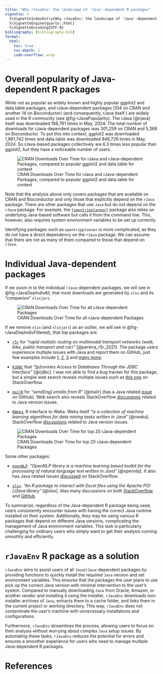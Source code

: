 ```yaml
---
title: "Why rJavaEnv: the landscape of 'Java'-dependent R packages"
vignette: >
  %\VignetteIndexEntry{Why rJavaEnv: the landscape of 'Java'-dependent R packages}
  %\VignetteEngine{quarto::html}
  %\VignetteEncoding{UTF-8}
bibliography: [bibliography.bib]
format:
  html:
    toc: true
    toc-depth: 2
    code-overflow: wrap
---
```



# Overall popularity of Java-dependent R packages

While not as popular as widely known and highly popular ggplot2 and data.table packages, and rJava-dependent packages (104 on CRAN and another 14 on Bioconductor) (and consequently, rJava itself ) are widely used in the R community (see @fig-rJavaPopularity). The rJava [@rjava] itself was downloaded 198,761 times in May, 2024. The total number of downloads for rJava-dependent packages was 301,259 on CRAN and 5,368 on Bioconductor. To put this into context, ggplot2 was downloaded 1,891,742 times and data.table was downloaded 846,726 times in May, 2024. So rJava-based packages collectively are 6.3 times less popular than ggplot2, but they have a noticeable number of users.

![CRAN Downloads Over Time for rJava and rJava-dependent Packages, compared to popular ggplot2 and data.table for context](media/images/rJavaPopularity.png){#fig-rJavaPopularity}

Note that the analysis above only covers packages that are available on CRAN and Bioconductor and only those that explicitly depend on the `rJava` package. There are other packages that use `Java` but do not depend on the `rJava` package. For example, the [`{opentripplanner}`](https://github.com/ropensci/opentripplanner){target="_blank"} package also relies on underlying Java-based software but calls it from the command line. This, however, also requires system environment variables to be set up correctly.

Identifying packages such as `opentripplanner` is more complicated, as they do not have a direct dependency on the `rJava` package. We can assume that there are not as many of them compared to those that depend on `rJava.`


# Individual Java-dependent packages

If we zoom in to the individual `rJava`-dependent packages, we will see in @fig-rJavaDepIndivAll, that most downloads are generated by `xlsx` and its "companion" `xlsxjars`.

![CRAN Downloads Over Time for all rJava-dependent Packages](media/images/rJavaDepIndivAll.png){#fig-rJavaDepIndivAll}

If we remove `xlsx` (and `xlsxjars`) as an outlier, we will see in @fig-rJavaDepIndivFiltered), that top packages are:

- [`r5r`](https://github.com/ipeaGIT/r5r){target="_blank"} for *"rapid realistic routing on multimodal transport networks (walk, bike, public transport and car)"* [@pereira_r5r_2021]. The package users experience multiple issues with Java and report them on GitHub, just few examples include [1](https://github.com/ipeaGIT/r5r/issues/372){target="_blank"}, [2](https://github.com/ipeaGIT/r5r/issues/374){target="_blank"}, [3](https://github.com/ipeaGIT/r5r/issues/338){target="_blank"} and [many more](https://github.com/ipeaGIT/r5r/issues){target="_blank"}.

- [`RJDBC`](https://www.rforge.net/RJDBC/){target="_blank"} that *"[p]rovides Access to Databases Through the JDBC Interface"* [@rjdbc]. I was not able to find a bug tracker for this package, but a simple web search reveals multiple issues such as [this one](https://stackoverflow.com/questions/45338197/r-cannot-find-java-home-when-using-java-jdk-1-8-rjava-wont-work){target="_blank"} on StackOverflow.

- [`mailR`](https://github.com/rpremrajGit/mailR){target="_blank"} for *"send[ing] emails from R"* [@mailr]  (has a Java related [issue](https://github.com/rpremrajGit/mailR/issues/9){target="_blank"} on GitHub). Web search also reveals StackOverflow [discussions](https://stackoverflow.com/questions/61871960/r-mailr-package-not-loading-java){target="_blank"} related to Java version issues.

 - [`RWeka`](https://doi.org/10.32614/CRAN.package.RWeka){target="_blank"}, R interface to Weka. Weka itself *"is a collection of machine learning algorithms for data mining tasks written in Java*" [@rweka]. StackOverflow [discussions](https://stackoverflow.com/questions/40752070/issues-installing-rweka){target="_blank"} related to Java version issues.


![CRAN Downloads Over Time for top 20 rJava-dependent Packages](media/images/rJavaDepIndivFiltered.png){#fig-rJavaDepIndivFiltered}

Some other packages:

- [`openNLP`](https://doi.org/10.32614/CRAN.package.openNLP){target="_blank"}. *"OpenNLP library is a machine learning based toolkit for the processing of natural language text written in Java"* [@opennlp]. It also has Java related issues [discussed](https://stackoverflow.com/questions/37014340/installing-r-package-opennlp-in-r){target="_blank"} on StackOverflow.

- [`xlsx`](https://github.com/colearendt/xlsx){target="_blank"}. *"An R package to interact with Excel files using the Apache POI [J]ava library"* [@xlsx]. Also many discussions on both [StackOverflow](https://stackoverflow.com/questions/62012760/r-xlsx-package-can-not-be-used){target="_blank"} and [GitHub](https://github.com/colearendt/xlsx/issues/183){target="_blank"}.


To summarize, regardless of the Java-dependent R package being used, users consistently encounter issues with having the correct Java runtime installed on their system. Additionally, they may be using various R packages that depend on different Java versions, complicating the management of Java environment variables. This task is particularly challenging for ordinary users who simply want to get their analysis running smoothly and efficiently.

# `rJavaEnv` R package as a solution

`rJavaEnv` aims to assist users of all `Java`/`rJava`-dependent packages by providing functions to quickly install the required `Java` version and set environment variables. This ensures that the packages the user plans to use pick up the correct Java version with minimal intervention to the user's system. Compared to manually downloading `Java` from Oracle, Amazon, or another vendor and installing it using the installer, `rJavaEnv` downloads non-installer archives of `Java`, extracts them to a cache folder, and links them in the current project or working directory. This way, `rJavaEnv` does not contaminate the user's machine with unnecessary installations and configurations.

Furthermore, `rJavaEnv` streamlines the process, allowing users to focus on their analysis without worrying about complex `Java` setup issues. By automating these tasks, `rJavaEnv` reduces the potential for errors and ensures a smoother experience for users who need to manage multiple Java-dependent R packages.

# References

::: {#refs}
:::
